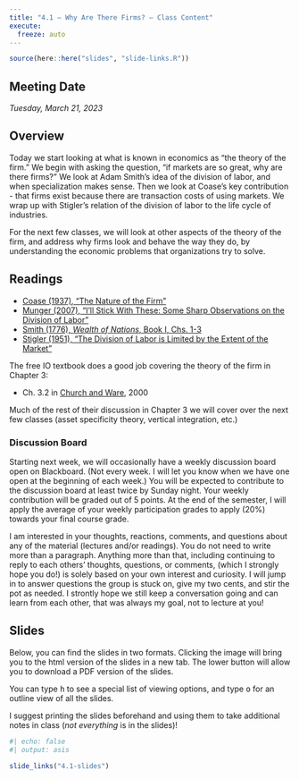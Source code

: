```yaml
---
title: "4.1 — Why Are There Firms? — Class Content"
execute:
  freeze: auto
---
```


```r
source(here::here("slides", "slide-links.R"))
```

::: {.callout-note appearance=minimal}
# Meeting Date
*Tuesday, March 21, 2023*
:::

## <i class="fas fa-info-circle fa-lg"></i> Overview

Today we start looking at what is known in economics as "the theory of the firm." We begin with asking the question, "if markets are so great, why are there firms?" We look at Adam Smith's idea of the division of labor, and when specialization makes sense. Then we look at Coase's key contribution - that firms exist because there are transaction costs of using markets. We wrap up with Stigler's relation of the division of labor to the life cycle of industries.

For the next few classes, we will look at other aspects of the theory of the firm, and address why firms look and behave the way they do, by understanding the economic problems that organizations try to solve.

## <i class="fas fa-book-reader fa-lg"></i> Readings

- [<i class="fas fa-file-pdf"></i> Coase (1937), "The Nature of the Firm"](/files/readings/Coase-1937.pdf)
- [<i class="fas fa-external-link-square-alt"></i> Munger (2007), "I'll Stick With These: Some Sharp Observations on the Division of Labor"](https://www.econlib.org/library/Columns/y2007/Mungerpins.html)
- [<i class="fas fa-external-link-square-alt"></i> Smith (1776), *Wealth of Nations*, Book I, Chs. 1-3](https://www.econlib.org/library/Smith/smWN.html)
- [<i class="fas fa-file-pdf"></i> Stigler (1951), "The Division of Labor is Limited by the Extent of the Market"](/files/readings/Stigler-1951.pdf)

The free IO textbook does a good job covering the theory of the firm in Chapter 3:

- <i class="fas fas fa-book"></i> Ch. 3.2 in [Church and Ware](https://works.bepress.com/jeffrey_church/23/), 2000

Much of the rest of their discussion in Chapter 3 we will cover over the next few classes (asset specificity theory, vertical integration, etc.)

### Discussion Board 

Starting next week, we will occasionally have a weekly discussion board open on Blackboard. (Not every week. I will let you know when we have one open at the beginning of each week.) You will be expected to contribute to the discussion board at least twice by Sunday night. Your weekly contribution will be graded out of 5 points. At the end of the semester, I will apply the average of your weekly participation grades to apply (20%) towards your final course grade.

I am interested in your thoughts, reactions, comments, and questions about any of the material (lectures and/or readings). You do not need to write more than a paragraph. Anything more than that, including continuing to reply to each others’ thoughts, questions, or comments, (which I strongly hope you do!) is solely based on your own interest and curiosity. I will jump in to answer questions the group is stuck on, give my two cents, and stir the pot as needed. I strontly hope we still keep a conversation going and can learn from each other, that was always my goal, not to lecture at you!

## <i class="fas fa-chalkboard-teacher"></i> Slides

Below, you can find the slides in two formats. Clicking the image will bring you to the html version of the slides in a new tab. The lower button will allow you to download a PDF version of the slides. 

::: callout-tip
You can type <kbd>h</kbd> to see a special list of viewing options, and type <kbd>o</kbd> for an outline view of all the slides.
:::

I suggest printing the slides beforehand and using them to take additional notes in class (*not everything* is in the slides)!

```r
#| echo: false
#| output: asis

slide_links("4.1-slides")
```